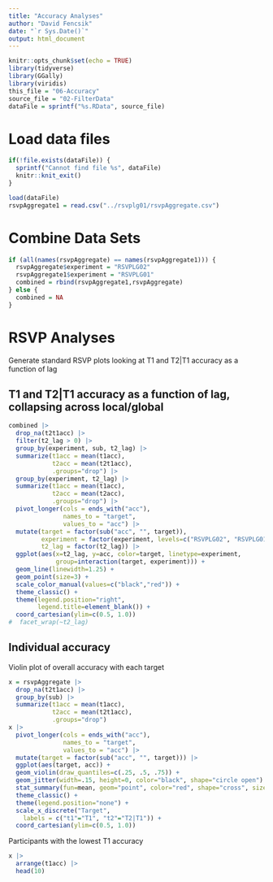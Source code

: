 ```yaml
---
title: "Accuracy Analyses"
author: "David Fencsik"
date: "`r Sys.Date()`"
output: html_document
---
```


```r
knitr::opts_chunk$set(echo = TRUE)
library(tidyverse)
library(GGally)
library(viridis)
this_file = "06-Accuracy"
source_file = "02-FilterData"
dataFile = sprintf("%s.RData", source_file)
```

# Load data files

```r
if(!file.exists(dataFile)) {
  sprintf("Cannot find file %s", dataFile)
  knitr::knit_exit()
}
```

```r
load(dataFile)
rsvpAggregate1 = read.csv("../rsvplg01/rsvpAggregate.csv")
```

# Combine Data Sets

```r
if (all(names(rsvpAggregate) == names(rsvpAggregate1))) {
  rsvpAggregate$experiment = "RSVPLG02"
  rsvpAggregate1$experiment = "RSVPLG01"
  combined = rbind(rsvpAggregate1,rsvpAggregate)
} else {
  combined = NA
}
```

# RSVP Analyses

Generate standard RSVP plots looking at T1 and T2|T1 accuracy as a function of lag

## T1 and T2|T1 accuracy as a function of lag, collapsing across local/global

```r
combined |>
  drop_na(t2t1acc) |>
  filter(t2_lag > 0) |>
  group_by(experiment, sub, t2_lag) |>
  summarize(t1acc = mean(t1acc),
            t2acc = mean(t2t1acc),
            .groups="drop") |>
  group_by(experiment, t2_lag) |>
  summarize(t1acc = mean(t1acc),
            t2acc = mean(t2acc),
            .groups="drop") |>
  pivot_longer(cols = ends_with("acc"),
               names_to = "target",
               values_to = "acc") |>
  mutate(target = factor(sub("acc", "", target)),
         experiment = factor(experiment, levels=c("RSVPLG02", "RSVPLG01")),
         t2_lag = factor(t2_lag)) |>
  ggplot(aes(x=t2_lag, y=acc, color=target, linetype=experiment,
             group=interaction(target, experiment))) +
  geom_line(linewidth=1.25) +
  geom_point(size=3) +
  scale_color_manual(values=c("black","red")) +
  theme_classic() +
  theme(legend.position="right",
        legend.title=element_blank()) +
  coord_cartesian(ylim=c(0.5, 1.0))
#  facet_wrap(~t2_lag)
```

## Individual accuracy

Violin plot of overall accuracy with each target

```r
x = rsvpAggregate |>
  drop_na(t2t1acc) |>
  group_by(sub) |>
  summarize(t1acc = mean(t1acc),
            t2acc = mean(t2t1acc),
            .groups="drop")
x |>
  pivot_longer(cols = ends_with("acc"),
               names_to = "target",
               values_to = "acc") |>
  mutate(target = factor(sub("acc", "", target))) |>
  ggplot(aes(target, acc)) +
  geom_violin(draw_quantiles=c(.25, .5, .75)) +
  geom_jitter(width=.15, height=0, color="black", shape="circle open") +
  stat_summary(fun=mean, geom="point", color="red", shape="cross", size=5) +
  theme_classic() +
  theme(legend.position="none") +
  scale_x_discrete("Target",
    labels = c("t1"="T1", "t2"="T2|T1")) +
  coord_cartesian(ylim=c(0.5, 1.0))
```

Participants with the lowest T1 accuracy

```r
x |>
  arrange(t1acc) |>
  head(10)
```
